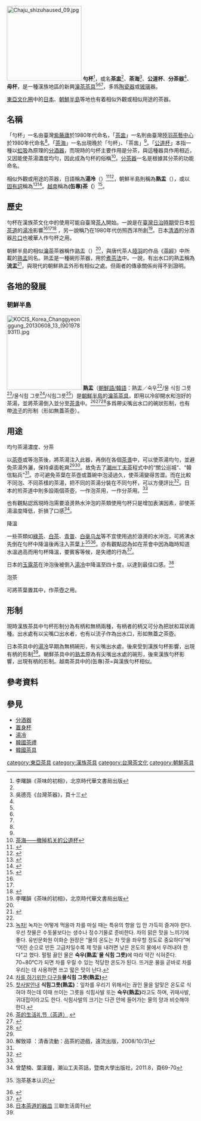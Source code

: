 {{主條目消歧義|本文介紹的“勻杯”是一種新型[[漢族茶器|漢族茶器]]。相似形制與用途的茶器亦出現在東亞其他文化中，但並不相等同。參見：[[湯冷|湯冷]]、[[熟盂_(韓國)|熟盂 (韓國)]]、[[分茶器|分茶器]]。}}
[[File:Chaju_shizuhaused_09.jpg|200px]]
'''勻杯'''<ref name="lee">李曙韻《茶味的初相》，北京時代華文書局出版</ref>，或名'''茶盅'''<ref name="lee"/>、'''茶海'''<ref name="吳">吳德亮《台灣茶器》，頁十三</ref>、'''公道杯'''、'''分茶器'''<ref name="lee"/>、'''母杯'''{{來源請求}}，是一種漢族地區的新興[[瀹茶|瀹茶]][[茶具|茶具]]<ref name="lee"/><ref name="a"/><ref name="xie"/>，多爲[[陶瓷器|陶瓷器]]或[[玻璃|玻璃]]器。

[[東亞文化圈|東亞文化圈]]中的[[日本|日本]]、[[朝鮮半島|朝鮮半島]]等地也有着相似外觀或相似用途的茶器。

==名稱==
「勻杯」一名由臺灣[[紫藤廬|紫藤廬]]於1980年代命名，「[[茶盅|茶盅]]」一名則由臺灣[[陸羽茶藝中心|陸羽茶藝中心]]於1980年代命名<ref name="lee"/>。「[[茶海|茶海]]」一名出現晚於「勻杯」、「茶盅」<ref name="吳" />。「[[公道杯|公道杯]]」本指一種以[[虹吸|虹吸]]為原理的[[分酒器|分酒器]]，而現時的勻杯主要作用是分茶，與這種器具作用相近，又因能使茶湯濃度均勻，因此成為勻杯的俗稱<ref>[http://toutiao.com/i6191663323936211457/ 茶海——撤掉机关的公道杯]{{dead link|date=2017年11月 |bot=InternetArchiveBot |fix-attempted=yes }}</ref>{{來源請求}}。[[分茶器|分茶器]]一名是根據其分茶的功能命名。

相似外觀或用途的茶器，日語稱為'''湯冷'''（{{lang-ja|'''湯冷まし'''}}）<ref name="于">{{Cite web |url=http://www.hztour.jp/p1815.pdf |title=茶文化基本知識 |access-date=2016-06-03 |archive-url=https://web.archive.org/web/20181003063536/http://www.hztour.jp/p1815.pdf |archive-date=2018-10-03 |dead-url=yes }}</ref><ref name="姚">{{Cite web |url=http://www.hztour.jp/p1817.pdf |title=茶芸の中水の選択とそ相性 |access-date=2016-06-03 |archive-url=https://web.archive.org/web/20181003064220/http://www.hztour.jp/p1817.pdf |archive-date=2018-10-03 |dead-url=yes }}</ref>，朝鮮半島則稱為'''熟盂'''（{{朝|谚='''숙우'''|汉='''熟盂'''}}），或以[[固有詞|固有詞]]稱為{{lang|ko|'''물식힘그릇'''}}{{來源請求}}<ref name="다기">{{Cite web |url=http://www.insnews.co.kr/law/law_life_view.php?firstsec=5&num=7024&secondsec=53 |title=다기를 구입하긴 했는데 |access-date=2016-06-01 |archive-date=2019-05-14 |archive-url=https://web.archive.org/web/20190514073429/http://www.insnews.co.kr/law/law_life_view.php?firstsec=5&num=7024&secondsec=53 |dead-url=no }}</ref><ref name="kores" >{{Cite web |url=http://www.medieval-baltic.us/teaware.html |title=Tea in Medieval Korea |access-date=2016-06-01 |archive-date=2019-06-30 |archive-url=https://web.archive.org/web/20190630060407/http://www.medieval-baltic.us/teaware.html |dead-url=no }}</ref>。[[越南|越南]]稱為'''(缶專)茶（'''{{vie|v='''chuyên trà'''|hn='''(缶專)茶'''}}）<ref name="tra">{{Cite web |url=http://www.kieuthi.com/hieu-ve-tra/tra-dao/ |title=Trà đạo |access-date=2016-06-03 |archive-date=2016-12-27 |archive-url=https://web.archive.org/web/20161227135951/http://www.kieuthi.com/hieu-ve-tra/tra-dao/ |dead-url=yes }}</ref>。

==歷史==
勻杯在漢族茶文化中的使用可能自臺灣[[茶人|茶人]]開始。一說是在[[臺灣日治時期|臺灣日治時期]]受日本[[煎茶道|煎茶道]]的[[湯冷|湯冷]]影響<ref name="于" /><ref name="姚" /><ref name="柯">{{Cite web |url=https://tsukuba.repo.nii.ac.jp/index.php?action=pages_view_main&active_action=repository_action_common_download&item_id=34727&item_no=1&attribute_id=17&file_no=1&page_id=13&block_id=83 |title=東アジア茶文化比較研究：茶道と茶芸を中心とし |access-date=2016-06-03 |archive-date=2019-05-14 |archive-url=https://web.archive.org/web/20190514100059/https://tsukuba.repo.nii.ac.jp/index.php?action=pages_view_main&active_action=repository_action_common_download&item_id=34727&item_no=1&attribute_id=17&file_no=1&page_id=13&block_id=83 |dead-url=no }}</ref>
，另一說稱乃在1980年代仿照西洋{{link-en|奶盅|Creamer (vessel)}}所創<ref name="lee">李曙韻《茶味的初相》，北京時代華文書局出版</ref>。日本[[清酒|清酒]]的分酒器[[片口|片口]]也被華人作勻杯之用。

朝鮮半島的相似[[瀹茶|瀹茶]]茶器稱作[[熟盂_(韓國)|熟盂]]（{{朝|谚=숙우|汉=熟盂}}）<ref name="다기" />，與唐代茶人[[陸羽|陸羽]]的作品《[[茶經|茶經]]》中所載的[[熟盂|熟盂]]同名。熟盂是一種碗形茶器，用於[[煮茶法|煮茶法]]中。一說，有出水口的熟盂稱為'''流盂'''<ref name="tang">{{Cite web |url=http://www.kyfineart.com/inc/exhibition/tang-song-teaware/catalogue/tang-song-teaware.pdf |title=唐宋陶瓷茶具展 |accessdate=2016-05-30 |archive-date=2015-06-21 |archive-url=https://web.archive.org/web/20150621041427/http://kyfineart.com/inc/exhibition/tang-song-teaware/catalogue/tang-song-teaware.pdf |dead-url=no }}</ref>，與現代的朝鮮熟盂外形有相似之處。但兩者的傳承關係尚得不到證明。

== 各地的發展 ==

=== 朝鮮半島 ===
[[File:KOCIS_Korea_Changgyeonggung_20130608_13_(9019789311).jpg|200px]]
'''熟盂'''（[[韓語|朝鮮語/韓語]]：熟盂／숙우<ref name="a"/>/물 식힘 그릇<ref>[http://cutyhj.tistory.com/61 녹차!] {{Wayback|url=http://cutyhj.tistory.com/61 |date=20160919095731 }}녹차는 어떻게 먹을까 차를 마실 때는 특유의 향을 입 안 가득히 즐겨야 한다. 우선 찻물은 수돗물보다는 생수나 정수기물로 준비한다. 차의 맑은 맛을 느끼기에 좋다. 유빈문화원 이화순 원장은 “물의 온도는 차 맛을 좌우할 정도로 중요하다”며 “어린 순으로 만든 고급차일수록 제 맛을 내려면 낮은 온도의 물에서 우려내야 한다”고 했다. 펄펄 끓인 물은 '''숙우(熟盂`물 식힘 그릇)'''에 따라 약간 식혀준다. 70~80℃가 되면 차를 우릴 수 있는 적당한 온도가 된다. 뜨거운 물을 곧바로 차를 우리는 데 사용하면 쓰고 떫은 맛이 난다.</ref>/물식힘 그릇<ref>[http://webcache.googleusercontent.com/search?q=cache:PTX8ciwD4RMJ:www.cheongryangsa.org/Package/program_basic/default/ex_default.php%3Ftype%3Dread%26bbscode%3Dbbs4_menu74%26num%3D419%26key%3D%26search_key%3D%26search_info%3D%26list_num%3D282%26page%3D24+&cd=22&hl=ko&ct=clnk&gl=ae 차를 하기위한 다구들]'''물식힘 그릇(熟盂)'''</ref>/식힘그릇<ref name="a">[http://www.sabal21.com/2016/coding/sub1/sub1_5.cshtml 찻사발안내] {{Wayback|url=http://www.sabal21.com/2016/coding/sub1/sub1_5.cshtml |date=20191028191745 }}'''식힘그릇(熟盂)'''：잎차를 우리기 위해서는 끊인 물을 알맞은 온도로 식혀야 하는데 이때 쓰이는 그릇을 식힘사발 또는 '''숙우(熟盂)'''라고도 하며, 귀때사발, 귀대접이라고도 한다. 식힘사발의 크기는 다관 안에 들어가는 물의 양과 비슷해야 한다.</ref>）是[[朝鮮半島|朝鮮半島]]的[[瀹茶|瀹茶]][[茶具|茶具]]，即用以冷卻開水和泡好的茶湯，並將茶湯倒入並分至[[茶盞|茶盞]]中。<ref>[http://stayguesthouse.com/?go=board_1&menu=2&jgo=view&id=117&category=aW5mb3JtYXRpb24= 茶的生活礼节（茶道）] {{zh-hans}}</ref><ref>{{Cite web |url=http://www.insnews.co.kr/law/law_life_view.php?firstsec=5&num=7024&secondsec=53 |title=다기를 구입하긴 했는데 |access-date=2016-06-01 |archive-date=2019-05-14 |archive-url=https://web.archive.org/web/20190514073429/http://www.insnews.co.kr/law/law_life_view.php?firstsec=5&num=7024&secondsec=53 |dead-url=no }}</ref><ref>{{Cite web |url=http://www.medieval-baltic.us/teaware.html |title=Tea in Medieval Korea |access-date=2016-06-01 |archive-date=2019-06-30 |archive-url=https://web.archive.org/web/20190630060407/http://www.medieval-baltic.us/teaware.html |dead-url=no }}</ref>多爲帶尖嘴出水口的碗狀形制，也有帶[[流子|流子]]的形制（形如無蓋茶壺）。

==用途==
{{see also|湯冷|熟盂 (韓國)}}
;均勻茶湯濃度、分茶
以[[茶壺|茶壺]]或{{link-en|蓋碗|Gaiwan}}等泡茶後，將茶湯注入此器，再倒在各個[[茶盞|茶盞]]中，可以使茶湯均勻，並避免茶湯外灑，保持桌面乾爽<ref name="lee" /><ref name="xie">解致璋 ：清香流動：品茶的遊戲，遠流出版，2008/10/31</ref>。故免去了[[潮州工夫茶|潮州工夫茶]]程式中的“關公巡城”、“韓信點兵”<ref name="a"/>。亦可避免茶葉在茶壺或蓋碗中泡浸過久，使茶湯變得苦澀。而在比較不同泡、不同茶樣的茶湯，把不同的茶湯分裝在不同勻杯，可以方便評比<ref>{{Cite web |url=http://www.sumusen.com.tw/article.php?id=234 |title=茶海介紹 |access-date=2016-05-30 |archive-date=2019-05-17 |archive-url=https://web.archive.org/web/20190517212339/https://www.sumusen.com.tw/article.php?id=234 |dead-url=no }}</ref>。日本的煎茶道中則多設兩個茶壺，一作泡茶用，一作分茶用。<ref name="lee"/>

也有觀點認爲現時泡需要滾燙熱水沖泡的茶類使用勻杯只是增加表演因素，卻使茶湯溫度降低，折損了口感<ref name="a">曾楚楠、葉漢鐘，潮汕工夫茶話，暨南大學出版社，2011.8，頁69-70</ref>。
;降溫
一些茶類如[[綠茶|綠茶]]、[[白茶|白茶]]、[[青普|青普]]、[[白毫乌龙|白毫乌龙]]等不宜使用過於滾燙的水沖泡，可將沸水先倒在勻杯中降溫後再注入茶葉上<ref name="基本">{{cite web |url=http://www.ha.xinhuanet.com/zrzh/2008-02/26/content_9574268.htm |title=存档副本 |accessdate=2016-06-03 |deadurl=yes |archiveurl=https://web.archive.org/web/20120503181620/http://ha.xinhuanet.com/zrzh/2008-02/26/content_9574268.htm |archivedate=2012-05-03 }} 泡茶基本认识]</ref><ref name="置茶">{{Cite web |url=http://ahcha.big5.anhuinews.com/system/2012/06/27/005046650.shtml |title=泡茶時 茶葉的適當置茶量 |access-date=2016-06-03 |archive-url=https://web.archive.org/web/20160624001929/http://ahcha.big5.anhuinews.com/system/2012/06/27/005046650.shtml |archive-date=2016-06-24 |dead-url=yes }}</ref>。亦有觀點認為如在茶會中因為臨時知道水溫過高而用勻杯降溫，要賓客等候，是失禮的行為<ref name="高沖">{{Cite web |url=http://www.guangming.com.my/node/40496?tid=47 |title=茶潮‧高沖降溫 |accessdate=2016-06-03 |archive-date=2016-06-29 |archive-url=https://web.archive.org/web/20160629222707/http://www.guangming.com.my/node/40496?tid=47 |dead-url=no }}</ref>。

日本的[[玉露茶|玉露茶]]在沖泡後被倒入[[湯冷|湯冷]]中降溫至四十度，以達到最佳口感。<ref name="ab">[http://www.dooland.com/magazine/article_269474.html 日本茶道的器皿] {{Wayback|url=http://www.dooland.com/magazine/article_269474.html |date=20160809033454 }}三聯生活周刊</ref>
;泡茶
可將茶葉置其中，作茶壺之用。

==形制==
現時漢族茶具中勻杯形制分為有柄和無柄兩種，有柄者的柄又可分為把狀和耳狀兩種。出水處有以尖嘴口出水者，也有以流子作為出水口，形如無蓋之茶壺。{{來源請求}}

日本茶具中的[[湯冷|湯冷]]早期為無柄碗形，有尖嘴出水處，後來受到漢族勻杯影響，出現有柄的形制<ref name="柯" />。朝鮮茶具中的[[熟盂_(韓國)|熟盂]]原為有尖嘴出水處的碗形，後來漢族勻杯影響，出現有柄的形制。{{來源請求}}越南茶具中的(缶專)茶=與漢族勻杯相似。{{來源請求}}
==參考資料==
{{reflist}}
==參見==
*[[分酒器|分酒器]]
*[[置身杯|置身杯]]
*[[湯冷|湯冷]]
*[[韓國茶禮|韓國茶禮]]
*[[韓國茶具|韓國茶具]]

{{茶}}
[[category:東亞茶具|category:東亞茶具]]
[[category:漢族茶具|category:漢族茶具]]
[[category:台灣茶文化|category:台灣茶文化]]
[[category:朝鮮茶具|category:朝鮮茶具]]
